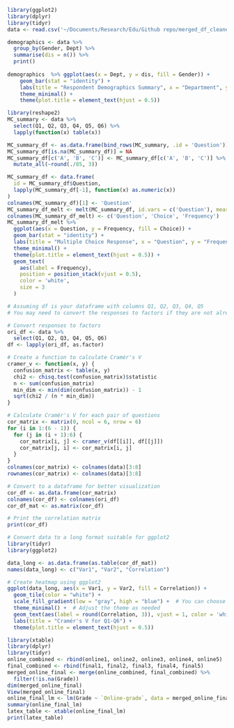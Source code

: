 \section{Data Import}
```r
library(ggplot2)
library(dplyr)
library(tidyr)
data <- read.csv('~/Documents/Research/Edu/Github repo/merged_df_cleanedMC.csv')
```
\section{Gender & Major summary}
```r
demographics <- data %>% 
  group_by(Gender, Dept) %>%
  summarise(dis = n()) %>%
  print()
  
demographics  %>% ggplot(aes(x = Dept, y = dis, fill = Gender)) +
    geom_bar(stat = "identity") +
    labs(title = "Respondent Demographics Summary", x = "Department", y = "Count") +
    theme_minimal() +
    theme(plot.title = element_text(hjust = 0.5))
```
```r
library(reshape2)
MC_summary <- data %>%
  select(Q1, Q2, Q3, Q4, Q5, Q6) %>%
  lapply(function(x) table(x))

MC_summary_df <- as.data.frame(bind_rows(MC_summary, .id = 'Question'))
MC_summary_df[is.na(MC_summary_df)] = NA
MC_summary_df[c('A', 'B', 'C')] <- MC_summary_df[c('A', 'B', 'C')] %>%
  mutate_all(~round(./85, 3))

MC_summary_df <- data.frame(
  id = MC_summary_df$Question,
  lapply(MC_summary_df[-1], function(x) as.numeric(x))
)
colnames(MC_summary_df)[1] <- 'Question'
MC_summary_df_melt <- melt(MC_summary_df, id.vars = c('Question'), measure.vars = c('A', 'B', 'C'))
colnames(MC_summary_df_melt) <- c('Question', 'Choice', 'Frequency')
MC_summary_df_melt %>%
  ggplot(aes(x = Question, y = Frequency, fill = Choice)) +
  geom_bar(stat = "identity") +
  labs(title = "Multiple Choice Response", x = "Question", y = "Frequency") +
  theme_minimal() +
  theme(plot.title = element_text(hjust = 0.5)) +
  geom_text(
    aes(label = Frequency),
    position = position_stack(vjust = 0.5),
    color = 'white',
    size = 3
  )
```

```r
# Assuming df is your dataframe with columns Q1, Q2, Q3, Q4, Q5
# You may need to convert the responses to factors if they are not already

# Convert responses to factors
ori_df <- data %>%
  select(Q1, Q2, Q3, Q4, Q5, Q6)
df <- lapply(ori_df, as.factor)

# Create a function to calculate Cramér's V
cramer_v <- function(x, y) {
  confusion_matrix <- table(x, y)
  chi2 <- chisq.test(confusion_matrix)$statistic
  n <- sum(confusion_matrix)
  min_dim <- min(dim(confusion_matrix)) - 1
  sqrt(chi2 / (n * min_dim))
}

# Calculate Cramér's V for each pair of questions
cor_matrix <- matrix(0, ncol = 6, nrow = 6)
for (i in 1:(6 - 1)) {
  for (j in (i + 1):6) {
    cor_matrix[i, j] <- cramer_v(df[[i]], df[[j]])
    cor_matrix[j, i] <- cor_matrix[i, j]
  }
}
colnames(cor_matrix) <- colnames(data)[3:8]
rownames(cor_matrix) <- colnames(data)[3:8]

# Convert to a dataframe for better visualization
cor_df <- as.data.frame(cor_matrix)
colnames(cor_df) <- colnames(ori_df)
cor_df_mat <- as.matrix(cor_df)

# Print the correlation matrix
print(cor_df)
```

```r
# Convert data to a long format suitable for ggplot2
library(tidyr)
library(ggplot2)

data_long <- as.data.frame(as.table(cor_df_mat))
names(data_long) <- c("Var1", "Var2", "Correlation")

# Create heatmap using ggplot2
ggplot(data_long, aes(x = Var1, y = Var2, fill = Correlation)) +
  geom_tile(color = "white") +
  scale_fill_gradient(low = "gray", high = "blue") +  # You can choose your own color scale
  theme_minimal() +  # Adjust the theme as needed
  geom_text(aes(label = round(Correlation, 3)), vjust = 1, color = 'white') +
  labs(title = "Cramér's V for Q1-Q6") +
  theme(plot.title = element_text(hjust = 0.5))
```

```r
library(xtable)
library(dplyr)
library(tidyr)
online_combined <- rbind(online1, online2, online3, online4, online5)
final_combined <- rbind(final1, final2, final3, final4, final5)
merged_online_final <- merge(online_combined, final_combined) %>%
  filter(!is.na(Grade))
dim(merged_online_final)
View(merged_online_final)
online_final_lm <- lm(Grade ~ `Online-grade`, data = merged_online_final)
summary(online_final_lm)
latex_table <- xtable(online_final_lm)
print(latex_table)
```

